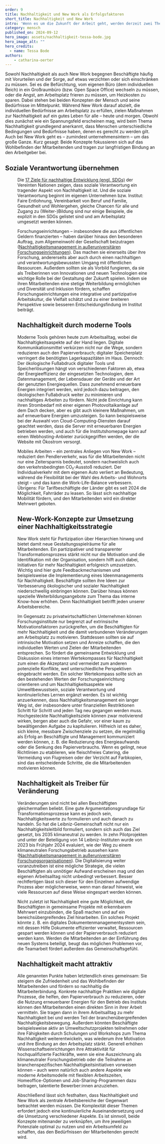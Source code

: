 ```yaml
---
order: 9
title: Nachhaltigkeit und New Work als Erfolgsfaktoren
short_title: Nachhaltigkeit und New Work
intro: 'Wenn es um die Zukunft der Arbeit geht, werden derzeit zwei Themen sehr viel diskutiert: Nachhaltigkeit und New Work. Beide haben mehr miteinander zu tun, als man vielleicht denkt. Wie lassen sie sich am besten verknüpfen?'
category: mensch
published_on: 2024-09-12
hero_image: assets/nachhaltigkeit-tessa-bode.jpg
hero_image_alt: ""
hero_credits:
  - name: Tessa Bode
authors:
	- catharina-oerter
---
```


Sowohl Nachhaltigkeit als auch New Work begegnen Beschäftigte häufig mit Vorurteilen und der Sorge, auf etwas verzichten oder sich einschränken zu müssen. Sei es die Befürchtung, vom eigenen Büro (dem individuellen Reich) in ein Großraumbüro (bzw. Open Space Office) wechseln zu müssen, oder die Angst, am Arbeitsplatz frieren zu müssen, um Heizkosten zu sparen. Dabei stehen bei beiden Konzepten der Mensch und seine Bedürfnisse im Mittelpunkt. Während New Work darauf abzielt, die individuellen Bedürfnisse am Arbeitsplatz zu erfüllen, zielen Maßnahmen zur Nachhaltigkeit auf ein gutes Leben für alle – heute und morgen. Obwohl dies zunächst wie ein Spannungsfeld erscheinen mag, wird beim Thema Nachhaltigkeit grundlegend anerkannt, dass Menschen unterschiedliche Bedingungen und Bedürfnisse haben, denen es gerecht zu werden gilt. Auch bei New Work geht es – zumindest unternehmensintern – um das große Ganze. Kurz gesagt: Beide Konzepte fokussieren sich auf das Wohlbefinden der Mitarbeitenden und tragen zur langfristigen Bindung an den Arbeitgeber bei.

## Soziale Verantwortung übernehmen

<Figure
  size="medium"
  src="sdgs.png"
  credit="UNO-Informationsdienst (UNIS) Wien"
  alt="Grafische Darstellung der 17 UN Ziele für Nachhaltige Entwicklung"
/>

Die [17 Ziele für nachhaltige Entwicklung (engl. SDGs)](https://unric.org/de/17ziele/) der Vereinten Nationen zeigen, dass soziale Verantwortung ein tragender Aspekt von Nachhaltigkeit ist. Und die soziale Verantwortung beginnt im eigenen Unternehmen bzw. Institut: Faire Entlohnung, Vereinbarkeit von Beruf und Familie, Gesundheit und Wohlergehen, gleiche Chancen für alle und Zugang zu (Weiter-)Bildung sind nur einige Beispiele, die explizit in den SDGs gelistet sind und am Arbeitsplatz umgesetzt werden können.

Forschungseinrichtungen – insbesondere die aus öffentlichen Geldern finanzierten – haben darüber hinaus den besonderen Auftrag, zum Allgemeinwohl der Gesellschaft beizutragen ([Nachhaltigkeitsmanagement in außeruniversitären Forschungseinrichtungen](https://www.leibniz-gemeinschaft.de/fileadmin/user_upload/Bilder_und_Downloads/%C3%9Cber_uns/Nachhaltigkeit/LeNa.pdf)). Das machen sie einerseits über ihre Forschung, andererseits aber auch durch einen nachhaltigen und verantwortungsbewussten Umgang mit öffentlichen Ressourcen. Außerdem sollten sie als Vorbild fungieren, da sie als Treiberinnen von Innovationen und neuen Technologien eine wichtige Rolle bei der Gestaltung der Zukunft spielen. Indem sie ihren Mitarbeitenden eine stetige Weiterbildung ermöglichen und Diversität und Inklusion fördern, schaffen Forschungseinrichtungen eine integrative und partizipative Arbeitskultur, die Vielfalt schätzt und zu einer breiteren Perspektive sowie besseren Entscheidungsfindung im Institut beiträgt.

## Nachhaltigkeit durch moderne Tools

Moderne Tools gehören heute zum Arbeitsalltag, wobei die Nachhaltigkeitsaspekte auf der Hand liegen. Digitale Kommunikationsmittel verkürzen nicht nur die Wege, sondern reduzieren auch den Papierverbrauch; digitaler Speicherplatz verringert die benötigten Lagerkapazitäten im Haus. Dennoch: Der ökologische Fußabdruck digitaler Tools und Speicherlösungen hängt von verschiedenen Faktoren ab, etwa der Energieeffizienz der eingesetzten Technologien, dem Datenmanagement, der Lebensdauer der Geräte und der Art der genutzten Energiequellen. Dass zunehmend erneuerbare Energien integriert werden, wird jedoch dazu beitragen, den ökologischen Fußabdruck weiter zu minimieren und nachhaltiges Arbeiten zu fördern. Nicht jede Einrichtung kann ihren Strombedarf mit einer eigenen Photovoltaikanlage auf dem Dach decken, aber es gibt auch kleinere Maßnahmen, um auf erneuerbare Energien umzusteigen. So kann beispielsweise bei der Auswahl von Cloud-Computing-Diensten darauf geachtet werden, dass die Server mit erneuerbaren Energien betrieben werden, und auch für die Institutshomepage kann auf einen Webhosting-Anbieter zurückgegriffen werden, der die Website mit Ökostrom versorgt.

Mobiles Arbeiten – ein zentrales Anliegen von New Work – reduziert den Pendlerverkehr, was für die Mitarbeitenden nicht nur eine Zeitersparnis bedeutet, sondern nachweislich auch den verkehrsbedingten CO₂-Ausstoß reduziert. Der Individualverkehr mit dem eigenen Auto verliert an Bedeutung, während die Flexibilität bei der Wahl des Arbeits- und Wohnorts steigt – und das kann die Work-Life-Balance verbessern. Übrigens: Für Tarifbeschäftigte der Länder gibt es seit 2024 die Möglichkeit, Fahrräder zu leasen. So lässt sich nachhaltige Mobilität fördern, und den Mitarbeitenden wird ein direkter Mehrwert geboten.

## New-Work-Konzepte zur Umsetzung einer Nachhaltigkeitsstrategie

New Work steht für Partizipation über Hierarchien hinweg und bietet damit neue Gestaltungsspielräume für alle Mitarbeitenden. Ein partizipativer und transparenter Transformationsprozess stärkt nicht nur die Motivation und die Identifikation mit der Organisation, sondern hilft auch dabei, Initiativen für mehr Nachhaltigkeit erfolgreich umzusetzen. Wichtig sind hier gute Feedbackmechanismen und beispielsweise die Implementierung eines Ideenmanagements für Nachhaltigkeit. Beschäftigte sollten ihre Ideen zur Verbesserung ökologischer und sozialer Nachhaltigkeit niederschwellig einbringen können. Darüber hinaus können spezielle Weiterbildungsangebote zum Thema das interne Know-how erhöhen. Denn Nachhaltigkeit betrifft jeden unserer Arbeitsbereiche.

Im Gegensatz zu privatwirtschaftlichen Unternehmen können Forschungsinstitute nur begrenzt auf extrinsische Motivationsfaktoren zurückgreifen, um die Beschäftigten für mehr Nachhaltigkeit und die damit verbundenen Veränderungen am Arbeitsplatz zu motivieren. Stattdessen sollten sie auf intrinsische Motivation setzen und Anreize schaffen, die den individuellen Werten und Zielen der Mitarbeitenden entsprechen. So fördert die gemeinsame Entwicklung und Diskussion eines internen Wertekompasses für Nachhaltigkeit zum einen die Akzeptanz und vermeidet zum anderen potenzielle Konflikte, weil unterschiedliche Perspektiven eingebracht werden. Ein solcher Wertekompass sollte sich an den bestehenden Werten der Forschungseinrichtung orientieren und um Nachhaltigkeitsaspekte wie Umweltbewusstsein, soziale Verantwortung und kontinuierliches Lernen ergänzt werden. Es ist wichtig anzuerkennen, dass Nachhaltigkeitsmanagement ein langer Weg ist, der insbesondere unter finanziellen Restriktionen Schritt für Schritt und jeden Tag neu gegangen werden muss. Hochgesteckte Nachhaltigkeitsziele können zwar motivierend wirken, bergen aber auch die Gefahr, vor einer kaum zu bewältigenden Aufgabe zu kapitulieren. Hilfreich ist es daher, sich kleine, messbare Zwischenziele zu setzen, die regelmäßig als Erfolg an Beschäftigte und Management kommuniziert werden können, z. B. die Reduzierung des Energieaufwands oder die Senkung des Papierverbrauchs. Wenn es gelingt, neue Richtlinien zu etablieren, wie fleischfreies Catering, die Vermeidung von Flugreisen oder der Verzicht auf Farbkopien, sind das entscheidende Schritte, die die Mitarbeitenden motivieren können.

## Nachhaltigkeit als Treiber für Veränderung

Veränderungen sind nicht bei allen Beschäftigten gleichermaßen beliebt. Eine gute Argumentationsgrundlage für Transformationsprozesse kann es jedoch sein, Nachhaltigkeitswerte zu formulieren und auch danach zu handeln. So hat die Leibniz-Gemeinschaft nicht nur ein Nachhaltigkeitsleitbild formuliert, sondern sich auch das Ziel gesetzt, bis 2035 klimaneutral zu werden. In zehn Pilotprojekten und unter der Beteiligung von 14 Leibniz-Instituten wurde von 2023 bis Frühjahr 2024 evaluiert, wie der Weg zu einem klimaneutralen Forschungsbetrieb aussehen kann ([Nachhaltigkeitsmanagement in außeruniversitären Forschungsorganisationen](https://www.leibniz-gemeinschaft.de/fileadmin/user_upload/Bilder_und_Downloads/%C3%9Cber_uns/Nachhaltigkeit/LeNa.pdf)). Die Digitalisierung weiter voranzutreiben ist eine mögliche Strategie, die vielen Beschäftigten als unnötiger Aufwand erscheinen mag und den eigenen Arbeitsalltag nicht unbedingt verbessert. Besser rechtfertigen lässt sich dieser für den Einzelnen aufwendige Prozess aber möglicherweise, wenn man darauf hinweist, wie viele Ressourcen auf diese Weise eingespart werden können.

Nicht zuletzt ist Nachhaltigkeit eine gute Möglichkeit, die Beschäftigten in gemeinsame Projekte mit erkennbarem Mehrwert einzubinden, die Spaß machen und auf ein bereichsübergreifendes Ziel hinarbeiten. Ein solches Projekt könnte z. B. ein digitales Dokumentenmanagementsystem sein, mit dessen Hilfe Dokumente effizienter verwaltet, Ressourcen gespart werden können und der Papierverbrauch reduziert werden kann. Werden die Mitarbeitenden an der Einführung des neuen Systems beteiligt, beugt das möglichen Problemen vor, die Teamarbeit fördert außerdem das Gemeinschaftsgefühl.

## Nachhaltigkeit macht attraktiv

Alle genannten Punkte haben letztendlich eines gemeinsam: Sie steigern die Zufriedenheit und das Wohlbefinden der Mitarbeitenden und fördern so nachhaltig die Mitarbeiterbindung. Konkrete nachhaltige Praktiken wie digitale Prozesse, die helfen, den Papierverbrauch zu reduzieren, oder die Nutzung erneuerbarer Energien für den Betrieb des Instituts können den Mitarbeitenden einen direkten Sinn in ihrer Arbeit vermitteln. Sie tragen dann in ihrem Arbeitsalltag zu mehr Nachhaltigkeit bei und werden Teil der branchenübergreifenden Nachhaltigkeitsbewegung. Außerdem könnten Beschäftigte beispielsweise aktiv an Umweltschutzprojekten teilnehmen oder ihre Fähigkeiten durch Schulungen und Workshops zum Thema Nachhaltigkeit weiterentwickeln, was wiederum ihre Motivation und ihre Bindung an den Arbeitsplatz stärkt. Generell erhöhen Wissenschaftseinrichtungen ihre Attraktivität für hochqualifizierte Fachkräfte, wenn sie eine Auszeichnung als klimaneutraler Forschungsbetrieb oder die Teilnahme an branchenspezifischen Nachhaltigkeitsinitiativen vorweisen können – auch wenn natürlich auch andere Aspekte wie moderne Arbeitsmodelle mit flexiblen Arbeitszeiten, Homeoffice-Optionen und Job-Sharing-Programmen dazu beitragen, talentierte Bewerber:innen anzuziehen.

Abschließend lässt sich festhalten, dass Nachhaltigkeit und New Work als zentrale Arbeitsbereiche der Gegenwart betrachtet werden müssen. Die Komplexität dieser Themen erfordert jedoch eine kontinuierliche Auseinandersetzung und die Umsetzung verschiedener Aspekte. Es ist sinnvoll, beide Konzepte miteinander zu verknüpfen, um ihre jeweiligen Potenziale optimal zu nutzen und ein Arbeitsumfeld zu schaffen, das den Bedürfnissen der Mitarbeitenden gerecht wird.
